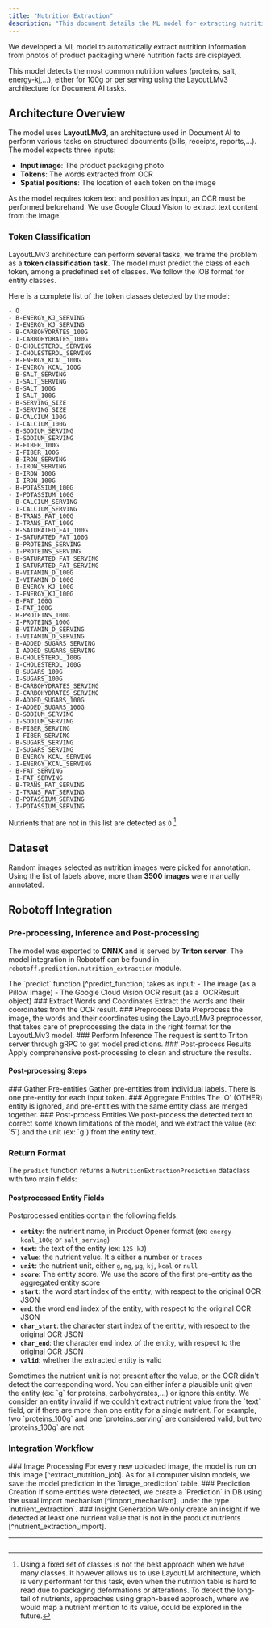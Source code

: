 ```yaml
---
title: "Nutrition Extraction"
description: "This document details the ML model for extracting nutrition information from product packaging images. It covers the LayoutLMv3 architecture, token classification, dataset, Robotoff integration including pre-processing, inference, post-processing, and the integration of predictions into Robotoff."
---
```



<Cards>
  <Card
    title="Dataset"
    href="https://huggingface.co/datasets/openfoodfacts/nutrient-detection-layout"
    description="View the nutrition detection dataset on Hugging Face"
  />
  <Card
    title="Model"
    href="https://huggingface.co/openfoodfacts/nutrition-extractor"
    description="Access the trained nutrition extractor model"
  />
  <Card
    title="API Integration"
    href="/docs/Robotoff/api-index"
    description="Learn how to integrate nutrition extraction in your app"
  />
</Cards>

We developed a ML model to automatically extract nutrition information from photos of product packaging where nutrition facts are displayed.

<Callout title="Key Features">
  This model detects the most common nutrition values (proteins, salt,
  energy-kj,...), either for 100g or per serving using the LayoutLMv3
  architecture for Document AI tasks.
</Callout>

## Architecture Overview

The model uses **LayoutLMv3**, an architecture used in Document AI to perform various tasks on structured documents (bills, receipts, reports,...). The model expects three inputs:

- **Input image**: The product packaging photo
- **Tokens**: The words extracted from OCR
- **Spatial positions**: The location of each token on the image

<Callout type="info" title="OCR Requirement">
  As the model requires token text and position as input, an OCR must be
  performed beforehand. We use Google Cloud Vision to extract text content from
  the image.
</Callout>

### Token Classification

LayoutLMv3 architecture can perform several tasks, we frame the problem as a **token classification task**. The model must predict the class of each token, among a predefined set of classes. We follow the IOB format for entity classes.

<Callout title="Complete Token Classes">
  Here is a complete list of the token classes detected by the model:
</Callout>

```text title="Token Classes (IOB Format)"
- O
- B-ENERGY_KJ_SERVING
- I-ENERGY_KJ_SERVING
- B-CARBOHYDRATES_100G
- I-CARBOHYDRATES_100G
- B-CHOLESTEROL_SERVING
- I-CHOLESTEROL_SERVING
- B-ENERGY_KCAL_100G
- I-ENERGY_KCAL_100G
- B-SALT_SERVING
- I-SALT_SERVING
- B-SALT_100G
- I-SALT_100G
- B-SERVING_SIZE
- I-SERVING_SIZE
- B-CALCIUM_100G
- I-CALCIUM_100G
- B-SODIUM_SERVING
- I-SODIUM_SERVING
- B-FIBER_100G
- I-FIBER_100G
- B-IRON_SERVING
- I-IRON_SERVING
- B-IRON_100G
- I-IRON_100G
- B-POTASSIUM_100G
- I-POTASSIUM_100G
- B-CALCIUM_SERVING
- I-CALCIUM_SERVING
- B-TRANS_FAT_100G
- I-TRANS_FAT_100G
- B-SATURATED_FAT_100G
- I-SATURATED_FAT_100G
- B-PROTEINS_SERVING
- I-PROTEINS_SERVING
- B-SATURATED_FAT_SERVING
- I-SATURATED_FAT_SERVING
- B-VITAMIN_D_100G
- I-VITAMIN_D_100G
- B-ENERGY_KJ_100G
- I-ENERGY_KJ_100G
- B-FAT_100G
- I-FAT_100G
- B-PROTEINS_100G
- I-PROTEINS_100G
- B-VITAMIN_D_SERVING
- I-VITAMIN_D_SERVING
- B-ADDED_SUGARS_SERVING
- I-ADDED_SUGARS_SERVING
- B-CHOLESTEROL_100G
- I-CHOLESTEROL_100G
- B-SUGARS_100G
- I-SUGARS_100G
- B-CARBOHYDRATES_SERVING
- I-CARBOHYDRATES_SERVING
- B-ADDED_SUGARS_100G
- I-ADDED_SUGARS_100G
- B-SODIUM_SERVING
- I-SODIUM_SERVING
- B-FIBER_SERVING
- I-FIBER_SERVING
- B-SUGARS_SERVING
- I-SUGARS_SERVING
- B-ENERGY_KCAL_SERVING
- I-ENERGY_KCAL_SERVING
- B-FAT_SERVING
- I-FAT_SERVING
- B-TRANS_FAT_SERVING
- I-TRANS_FAT_SERVING
- B-POTASSIUM_SERVING
- I-POTASSIUM_SERVING
```

Nutrients that are not in this list are detected as `O` [^other_nutrient_detection].

## Dataset

Random images selected as nutrition images were picked for annotation. Using the list of labels above, more than **3500 images** were manually annotated.

<Card
  title="Dataset Details"
  href="https://huggingface.co/datasets/openfoodfacts/nutrient-detection-layout"
  description="Learn more about the dataset on Hugging Face"
/>

## Robotoff Integration

### Pre-processing, Inference and Post-processing

The model was exported to **ONNX** and is served by **Triton server**. The model integration in Robotoff can be found in `robotoff.prediction.nutrition_extraction` module.

<Callout title="Core Function">
  The `predict` function [^predict_function] takes as input: - The image (as a
  Pillow Image) - The Google Cloud Vision OCR result (as a `OCRResult` object)
</Callout>

<Steps>
<Step>
### Extract Words and Coordinates
Extract the words and their coordinates from the OCR result.
</Step>

<Step>
  ### Preprocess Data Preprocess the image, the words and their coordinates
  using the LayoutLMv3 preprocessor, that takes care of preprocessing the data
  in the right format for the LayoutLMv3 model.
</Step>

<Step>
  ### Perform Inference The request is sent to Triton server through gRPC to get
  model predictions.
</Step>

<Step>
### Post-process Results
Apply comprehensive post-processing to clean and structure the results.
</Step>
</Steps>

#### Post-processing Steps

<Steps>
<Step>
### Gather Pre-entities
Gather pre-entities from individual labels. There is one pre-entity for each input token.
</Step>

<Step>
  ### Aggregate Entities The 'O' (OTHER) entity is ignored, and pre-entities
  with the same entity class are merged together.
</Step>

<Step>
### Post-process Entities
We post-process the detected text to correct some known limitations of the model, and we extract the value (ex: `5`) and the unit (ex: `g`) from the entity text.
</Step>
</Steps>

### Return Format

The `predict` function returns a `NutritionExtractionPrediction` dataclass with two main fields:

<Cards>
  <Card
    title="nutrients"
    description="Contains postprocessed entities that were considered valid during post-processing (the valid field is therefore not present)"
  />
  <Card
    title="entities"
    description="Contains the raw pre-entities, the aggregated entities and the post-processed entities (respectively in the raw, aggregated and postprocessed fields). Useful for debugging and understanding model predictions."
  />
</Cards>

#### Postprocessed Entity Fields

<Callout title="Entity Structure">
  Postprocessed entities contain the following fields:
</Callout>

- **`entity`**: the nutrient name, in Product Opener format (ex: `energy-kcal_100g` or `salt_serving`)
- **`text`**: the text of the entity (ex: `125 kJ`)
- **`value`**: the nutrient value. It's either a number or `traces`
- **`unit`**: the nutrient unit, either `g`, `mg`, `µg`, `kj`, `kcal` or `null`
- **`score`**: The entity score. We use the score of the first pre-entity as the aggregated entity score
- **`start`**: the word start index of the entity, with respect to the original OCR JSON
- **`end`**: the word end index of the entity, with respect to the original OCR JSON
- **`char_start`**: the character start index of the entity, with respect to the original OCR JSON
- **`char_end`**: the character end index of the entity, with respect to the original OCR JSON
- **`valid`**: whether the extracted entity is valid

<Callout type="warn" title="Unit Handling">
  Sometimes the nutrient unit is not present after the value, or the OCR didn't
  detect the corresponding word. You can either infer a plausible unit given the
  entity (ex: `g` for proteins, carbohydrates,...) or ignore this entity.
</Callout>

<Callout title="Entity Validation">
  We consider an entity invalid if we couldn't extract nutrient value from the
  `text` field, or if there are more than one entity for a single nutrient. For
  example, two `proteins_100g` and one `proteins_serving` are considered valid,
  but two `proteins_100g` are not.
</Callout>

### Integration Workflow

<Steps>
<Step>
### Image Processing
For every new uploaded image, the model is run on this image [^extract_nutrition_job]. As for all computer vision models, we save the model prediction in the `image_prediction` table.
</Step>

<Step>
  ### Prediction Creation If some entities were detected, we create a
  `Prediction` in DB using the usual import mechanism [^import_mechanism], under
  the type `nutrient_extraction`.
</Step>

<Step>
### Insight Generation
We only create an insight if we detected at least one nutrient value that is not in the product nutrients [^nutrient_extraction_import].
</Step>
</Steps>

---

[^other_nutrient_detection]: Using a fixed set of classes is not the best approach when we have many classes. It however allows us to use LayoutLM architecture, which is very performant for this task, even when the nutrition table is hard to read due to packaging deformations or alterations. To detect the long-tail of nutrients, approaches using graph-based approach, where we would map a nutrient mention to its value, could be explored in the future.

[^predict_function]: In `robotoff.prediction.nutrition_extraction` module

[^extract_nutrition_job]: See function `robotoff.workers.tasks.import_image.extract_nutrition_job`

[^import_mechanism]: See [this page](/docs/Robotoff/explanations/predictions) for more details

[^nutrient_extraction_import]: See `NutrientExtractionImporter.generate_candidates` for implementation

```

```
